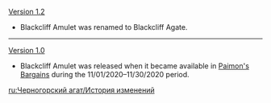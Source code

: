 {{Change History/Header}}
[[Version 1.2]]
*Blackcliff Amulet was renamed to Blackcliff Agate.
----
[[Version 1.0]]
*Blackcliff Amulet was released when it became available in [[Paimon's Bargains]] during the 11/01/2020&ndash;11/30/2020 period.
<noinclude>


[[ru:Черногорский агат/История изменений]]
</noinclude>